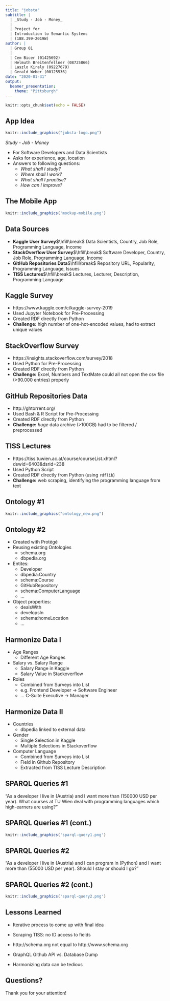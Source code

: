 ```yaml
---
title: "jobsta"
subtitle: |
  | _Study - Job - Money_
  | 
  | Project for
  | Introduction to Semantic Systems
  | (188.399-2019W)
author: |
  | Group 01
  |
  | Cem Bicer (01425692)
  | Helmuth Breitenfellner (08725866)
  | Laszlo Kiraly (09227679)
  | Gerald Weber (00125536)
date: "2020-01-31"
output:
  beamer_presentation:
    theme: "Pittsburgh"
---
```


```r
knitr::opts_chunk$set(echo = FALSE)
```

## App Idea

```r
knitr::include_graphics("jobsta-logo.png")
```

_Study - Job - Money_

* For Software Developers and Data Scientists
* Asks for experience, age, location
* Answers to following questions:
    * _What shall I study?_
    * _Where shall I work?_
    * _What shall I practise?_
    * _How can I improve?_

## The Mobile App

```r
knitr::include_graphics('mockup-mobile.png')
```

## Data Sources

* **Kaggle User Survey**$\hfill\break$
  Data Scientists, Country, Job Role, Programming Language, Income
* **StackOverflow User Survey**$\hfill\break$
  Software Developer, Country, Job Role, Programming Language, Income
* **GitHub Repositories Data**$\hfill\break$
  Repository URL, Popularity, Programming Language, Issues
* **TISS Lectures**$\hfill\break$
  Lectures, Lecturer, Description, Programming Language

## Kaggle Survey

* https://www.kaggle.com/c/kaggle-survey-2019
* Used Jupyter Notebook for Pre-Processing
* Created RDF directly from Python
* **Challenge:** high number of one-hot-encoded values, had to extract unique values

## StackOverflow Survey

* https://insights.stackoverflow.com/survey/2018
* Used Python for Pre-Processing
* Created RDF directly from Python
* **Challenge:** Excel, Numbers and TextMate could all not open the csv file (>90.000 entries) properly

## GitHub Repositories Data

* http://ghtorrent.org/
* Used Bash & R Script for Pre-Processing
* Created RDF directly from Python
* **Challenge:** _huge_ data archive (>100GB) had to be filtered / preprocessed

## TISS Lectures

* https://tiss.tuwien.ac.at/course/courseList.xhtml?dswid=6403&dsrid=238
* Used Python Script
* Created RDF directly from Python (using `rdflib`)
* **Challenge:** web scraping, identifying the programming language from text

## Ontology #1

```r
knitr::include_graphics("ontology_new.png")
```

## Ontology #2

* Created with Protégé
* Reusing existing Ontologies
  * schema.org
  * dbpedia.org
* Entites:
  - Developer
  - dbpedia:Country
  - schema:Course
  - GitHubRepository
  - schema:ComputerLanguage
  - ...
* Object properties:
  - dealsWith
  - developsIn
  - schema:homeLocation
  - ...

## Harmonize Data I

* Age Ranges
    * Different Age Ranges

* Salary vs. Salary Range
    * Salary Range in Kaggle
    * Salary Value in Stackoverflow

* Roles
  * Combined from Surveys into List
  * e.g. Frontend Developer -> Software Engineer
  * ... C-Suite Executive -> Manager

## Harmonize Data II

* Countries
    * dbpedia linked to external data

* Gender
    * Single Selection in Kaggle
    * Multiple Selections in Stackoverflow

* Computer Language
    * Combined from Surveys into List
    * Field in Github Repository
    * Extracted from TISS Lecture Description

## SPARQL Queries #1

"As a developer I live in (Austria) and I want more than (150000 USD per year). What courses at TU Wien deal with programming languages which high-earners are using?"

## SPARQL Queries #1 (cont.)

```r
knitr::include_graphics('sparql-query1.png')
```

## SPARQL Queries #2

"As a developer I live in (Austria) and I can program in (Python) and I want more than (55000 USD per year). Should I stay or should I go?"


## SPARQL Queries #2 (cont.)

```r
knitr::include_graphics('sparql-query2.png')
```

## Lessons Learned

* Iterative process to come up with final idea

* Scraping TISS: no ID access to fields

* http://schema.org not equal to http://www.schema.org

* GraphQL Github API vs. Database Dump

* Harmonizing data can be tedious


## Questions?

Thank you for your attention!